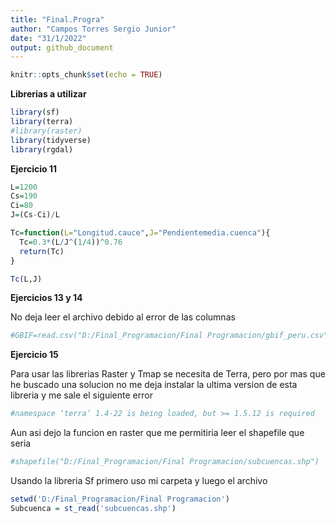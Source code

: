 ```yaml
---
title: "Final.Progra"
author: "Campos Torres Sergio Junior"
date: "31/1/2022"
output: github_document
---
```

```r
knitr::opts_chunk$set(echo = TRUE)
```

**Librerias a utilizar**

```r
library(sf)
library(terra)
#library(raster)
library(tidyverse)
library(rgdal)
```

**Ejercicio 11**

```r
L=1200
Cs=190
Ci=80
J=(Cs-Ci)/L

Tc=function(L="Longitud.cauce",J="Pendientemedia.cuenca"){
  Tc=0.3*(L/J^(1/4))^0.76
  return(Tc)
}

Tc(L,J)
```


**Ejercicios 13 y 14**

No deja leer el archivo debido al error de las columnas

```r
#GBIF=read.csv("D:/Final_Programacion/Final Programacion/gbif_peru.csv")
```

**Ejercicio 15**

Para usar las librerias Raster y Tmap se necesita de Terra, pero por mas que he buscado una solucion 
no me deja instalar la ultima version de esta libreria y me sale el siguiente error
```r
#namespace ‘terra’ 1.4-22 is being loaded, but >= 1.5.12 is required
```

Aun asi dejo la funcion en raster que me permitiria leer el shapefile que seria

```r
#shapefile("D:/Final_Programacion/Final Programacion/subcuencas.shp")
```

Usando la libreria Sf primero uso mi carpeta y luego el archivo

```r
setwd('D:/Final_Programacion/Final Programacion')
Subcuenca = st_read('subcuencas.shp')
```

